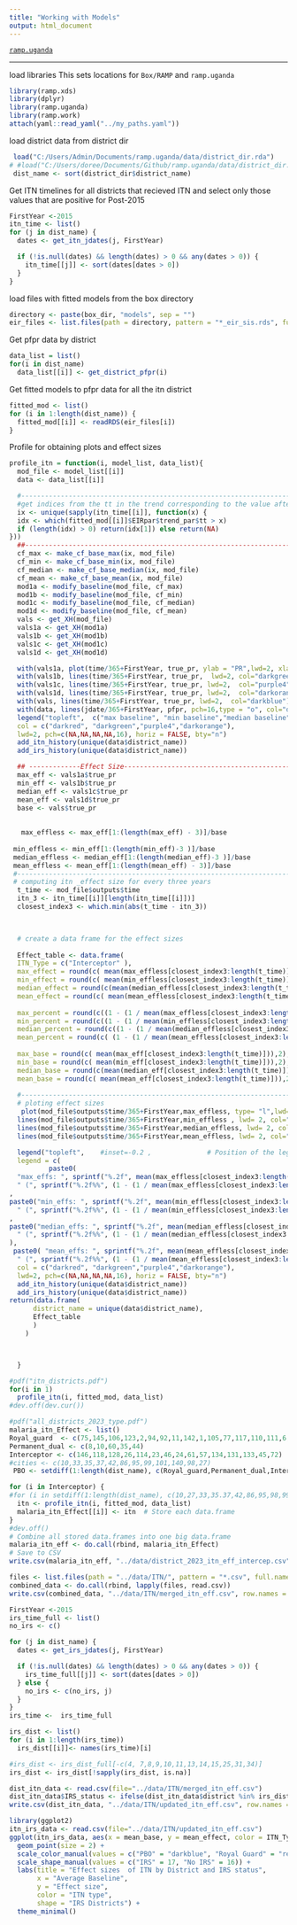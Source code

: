 ```yaml
---
title: "Working with Models"
output: html_document
---
```


[`ramp.uganda`](../index.html)

***

load libraries 
This sets locations for `Box/RAMP` and `ramp.uganda` 
```r
library(ramp.xds)
library(dplyr)
library(ramp.uganda)
library(ramp.work)
attach(yaml::read_yaml("../my_paths.yaml")) 
``` 

load district data from district dir
```r
 load("C:/Users/Admin/Documents/ramp.uganda/data/district_dir.rda")
# #load("C:/Users/doree/Documents/Github/ramp.uganda/data/district_dir.rda")
 dist_name <- sort(district_dir$district_name)
```



Get ITN timelines for all districts that recieved ITN and select only those values that are positive for Post-2015
```r
FirstYear <-2015
itn_time <- list()
for (j in dist_name) {
  dates <- get_itn_jdates(j, FirstYear)

  if (!is.null(dates) && length(dates) > 0 && any(dates > 0)) {
    itn_time[[j]] <- sort(dates[dates > 0])
  } 
}
```


load files with fitted models from the box directory
```r
directory <- paste(box_dir, "models", sep = "") 
eir_files <- list.files(path = directory, pattern = "*_eir_sis.rds", full.names = TRUE)
```


Get pfpr data by district 
```r
data_list = list()
for(i in dist_name)
  data_list[[i]] <- get_district_pfpr(i)
```

Get fitted models to pfpr data for all the itn district
```r
fitted_mod <- list()
for (i in 1:length(dist_name)) {
  fitted_mod[[i]] <- readRDS(eir_files[i])
}
```

 Profile for obtaining plots and effect sizes

```r
profile_itn = function(i, model_list, data_list){
  mod_file <- model_list[[i]]
  data <- data_list[[i]]

  #---------------------------------------------------------------------------------------------------
  #get indices from the tt in the trend corresponding to the value after the itn was given out.
  ix <- unique(sapply(itn_time[[i]], function(x) {
  idx <- which(fitted_mod[[i]]$EIRpar$trend_par$tt > x)
  if (length(idx) > 0) return(idx[1]) else return(NA)
}))
  ##--------------------------------------------------------------------------------------------------
  cf_max <- make_cf_base_max(ix, mod_file)
  cf_min <- make_cf_base_min(ix, mod_file)
  cf_median <- make_cf_base_median(ix, mod_file)
  cf_mean <- make_cf_base_mean(ix, mod_file)
  mod1a <- modify_baseline(mod_file, cf_max) 
  mod1b <- modify_baseline(mod_file, cf_min) 
  mod1c <- modify_baseline(mod_file, cf_median) 
  mod1d <- modify_baseline(mod_file, cf_mean) 
  vals <- get_XH(mod_file)
  vals1a <- get_XH(mod1a)
  vals1b <- get_XH(mod1b)
  vals1c <- get_XH(mod1c)
  vals1d <- get_XH(mod1d)

  with(vals1a, plot(time/365+FirstYear, true_pr, ylab = "PR",lwd=2, xlab = "Time", main=unique(data$district_name), type = "l", ylim = c(0,1), col="darkred"))
  with(vals1b, lines(time/365+FirstYear, true_pr,  lwd=2, col="darkgreen"))
  with(vals1c, lines(time/365+FirstYear, true_pr, lwd=2,  col="purple4"))
  with(vals1d, lines(time/365+FirstYear, true_pr, lwd=2,  col="darkorange"))
  with(vals, lines(time/365+FirstYear, true_pr, lwd=2,  col="darkblue"))
  with(data, lines(jdate/365+FirstYear, pfpr, pch=16,type = "o", col="darkblue"))
  legend("topleft",  c("max baseline", "min baseline","median baseline","mean baseline"),  
  col = c("darkred", "darkgreen","purple4","darkorange"),
  lwd=2, pch=c(NA,NA,NA,NA,16), horiz = FALSE, bty="n")      
  add_itn_history(unique(data$district_name))
  add_irs_history(unique(data$district_name))

  ## -------------Effect Size--------------------------------------------------------------------------
  max_eff <- vals1a$true_pr
  min_eff <- vals1b$true_pr
  median_eff <- vals1c$true_pr
  mean_eff <- vals1d$true_pr
  base <- vals$true_pr
 
 
   max_effless <- max_eff[1:(length(max_eff) - 3)]/base
 
 min_effless <- min_eff[1:(length(min_eff)-3 )]/base
 median_effless <- median_eff[1:(length(median_eff)-3 )]/base
 mean_effless <- mean_eff[1:(length(mean_eff) - 3)]/base
 #----------------------------------------------------------------------------------------------------
 # computing itn _effect size for every three years
  t_time <- mod_file$outputs$time
  itn_3 <- itn_time[[i]][length(itn_time[[i]])]
  closest_index3 <- which.min(abs(t_time - itn_3))


  
  # create a data frame for the effect sizes
  
  Effect_table <- data.frame(
  ITN_Type = c("Interceptor" ),
  max_effect = round(c( mean(max_effless[closest_index3:length(t_time)])),2),
  min_effect = round(c( mean(min_effless[closest_index3:length(t_time)])),2),
  median_effect = round(c(mean(median_effless[closest_index3:length(t_time)])),2),
  mean_effect = round(c( mean(mean_effless[closest_index3:length(t_time)])),2),
  
  max_percent = round(c((1 - (1 / mean(max_effless[closest_index3:length(t_time)]))) * 100),2),
  min_percent = round(c((1 - (1 / mean(min_effless[closest_index3:length(t_time)]))) * 100),2),
  median_percent = round(c((1 - (1 / mean(median_effless[closest_index3:length(t_time)]))) * 100),2),
  mean_percent = round(c( (1 - (1 / mean(mean_effless[closest_index3:length(t_time)]))) * 100),2),
  
  max_base = round(c( mean(max_eff[closest_index3:length(t_time)])),2),
  min_base = round(c( mean(min_eff[closest_index3:length(t_time)])),2),
  median_base = round(c(mean(median_eff[closest_index3:length(t_time)])),2),
  mean_base = round(c( mean(mean_eff[closest_index3:length(t_time)])),2))
  
  #-------------------------------------------------------------------------------------------------
  # ploting effect sizes
   plot(mod_file$outputs$time/365+FirstYear,max_effless, type= "l",lwd= 2, col="darkred" , main=unique(data$district_name), xlab = "Time", ylab = "Effect Sizes", ylim = c(0, max(max_effless)) )
  lines(mod_file$outputs$time/365+FirstYear,min_effless , lwd= 2, col="darkgreen")
  lines(mod_file$outputs$time/365+FirstYear,median_effless, lwd= 2, col="purple4" )
  lines(mod_file$outputs$time/365+FirstYear,mean_effless, lwd= 2, col="darkorange" )

  legend("topleft",    #inset=-0.2 ,              # Position of the legend
  legend = c(
          paste0(
  "max_effs: ", sprintf("%.2f", mean(max_effless[closest_index3:length(t_time)], na.rm = TRUE)),
  " (", sprintf("%.2f%%", (1 - (1 / mean(max_effless[closest_index3:length(t_time)], na.rm = TRUE))) * 100)," reduction)")
,
paste0("min_effs: ", sprintf("%.2f", mean(min_effless[closest_index3:length(t_time)], na.rm = TRUE)),
  " (", sprintf("%.2f%%", (1 - (1 / mean(min_effless[closest_index3:length(t_time)], na.rm = TRUE))) * 100),")")
,
paste0("median_effs: ", sprintf("%.2f", mean(median_effless[closest_index3:length(t_time)], na.rm = TRUE)),
  " (", sprintf("%.2f%%", (1 - (1 / mean(median_effless[closest_index3:length(t_time)], na.rm = TRUE))) * 100),")"
),
 paste0( "mean_effs: ", sprintf("%.2f", mean(mean_effless[closest_index3:length(t_time)], na.rm = TRUE)),
  " (", sprintf("%.2f%%", (1 - (1 / mean(mean_effless[closest_index3:length(t_time)], na.rm = TRUE))) * 100),")")),
  col = c("darkred", "darkgreen","purple4","darkorange"),
  lwd=2, pch=c(NA,NA,NA,NA,16), horiz = FALSE, bty="n")
  add_itn_history(unique(data$district_name))
  add_irs_history(unique(data$district_name))
return(data.frame(
      district_name = unique(data$district_name),
      Effect_table
      )
    )



  }

```

```r
#pdf("itn_districts.pdf")
for(i in 1)
  profile_itn(i, fitted_mod, data_list)
#dev.off(dev.cur())
```

```r
#pdf("all_districts_2023_type.pdf")
malaria_itn_Effect <- list()
Royal_guard  <- c(75,145,106,123,2,94,92,11,142,1,105,77,117,110,111,6,33)
Permanent_dual <- c(8,10,60,35,44)
Interceptor <- c(146,118,128,26,114,23,46,24,61,57,134,131,133,45,72)
#cities <- c(10,33,35,37,42,86,95,99,101,140,98,27)
 PBO <- setdiff(1:length(dist_name), c(Royal_guard,Permanent_dual,Interceptor))

for (i in Interceptor) {
#for (i in setdiff(1:length(dist_name), c(10,27,33,35.37,42,86,95,98,99,101,140)))  {
  itn <- profile_itn(i, fitted_mod, data_list)  
  malaria_itn_Effect[[i]] <- itn  # Store each data.frame
}
#dev.off()
# Combine all stored data.frames into one big data.frame
malaria_itn_eff <- do.call(rbind, malaria_itn_Effect)
# Save to CSV
write.csv(malaria_itn_eff, "../data/district_2023_itn_eff_intercep.csv", row.names = FALSE)
```



```r
files <- list.files(path = "../data/ITN/", pattern = "*.csv", full.names = TRUE)
combined_data <- do.call(rbind, lapply(files, read.csv))
write.csv(combined_data, "../data/ITN/merged_itn_eff.csv", row.names = FALSE)
```

```r
FirstYear <-2015
irs_time_full <- list()
no_irs <- c()

for (j in dist_name) {
  dates <- get_irs_jdates(j, FirstYear)

  if (!is.null(dates) && length(dates) > 0 && any(dates > 0)) {
    irs_time_full[[j]] <- sort(dates[dates > 0])
  } else {
    no_irs <- c(no_irs, j)
  }
}
irs_time <-  irs_time_full

irs_dist <- list()
for (i in 1:length(irs_time))
  irs_dist[[i]]<- names(irs_time)[i]

#irs_dist <- irs_dist_full[-c(4, 7,8,9,10,11,13,14,15,25,31,34)]
irs_dist <- irs_dist[!sapply(irs_dist, is.na)]
```

```r
dist_itn_data <- read.csv(file="../data/ITN/merged_itn_eff.csv")
dist_itn_data$IRS_status <- ifelse(dist_itn_data$district %in% irs_dist, "IRS", "No IRS")
write.csv(dist_itn_data, "../data/ITN/updated_itn_eff.csv", row.names = FALSE)
```



```r
library(ggplot2)
itn_irs_data <- read.csv(file="../data/ITN/updated_itn_eff.csv")
ggplot(itn_irs_data, aes(x = mean_base, y = mean_effect, color = ITN_Type, shape = IRS_status)) +
  geom_point(size = 2) +
  scale_color_manual(values = c("PBO" = "darkblue", "Royal Guard" = "red", "Interceptor" = "green", "Permanent Dual" = "purple")) +  
  scale_shape_manual(values = c("IRS" = 17, "No IRS" = 16)) +  
  labs(title = "Effect sizes  of ITN by District and IRS status",
       x = "Average Baseline",
       y = "Effect size",
       color = "ITN type",
       shape = "IRS Districts") +
  theme_minimal()
```

